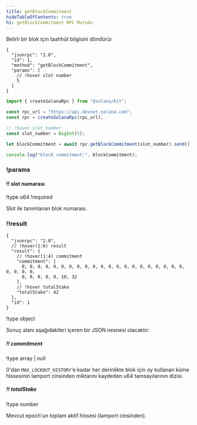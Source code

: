 ```yaml
---
title: getBlockCommitment
hideTableOfContents: true
h1: getBlockCommitment RPC Metodu
---
```


Belirli bir blok için taahhüt bilgisini döndürür

<APIMethod>

```jsonc !!request curl
{
  "jsonrpc": "2.0",
  "id": 1,
  "method": "getBlockCommitment",
  "params": [
    // !hover slot number
    5
  ]
}
```

```ts !!request title="Kit"
import { createSolanaRpc } from "@solana/kit";

const rpc_url = "https://api.devnet.solana.com";
const rpc = createSolanaRpc(rpc_url);

// !hover slot number
const slot_number = BigInt(5);

let blockCommitment = await rpc.getBlockCommitment(slot_number).send();

console.log("block commitment:", blockCommitment);
```

### !params

#### !! slot numarası

!type u64
!required

Slot ile tanımlanan blok numarası.

### !!result

```jsonc !response
{
  "jsonrpc": "2.0",
  // !hover(1:6) result
  "result": {
    // !hover(1:4) commitment
    "commitment": [
      0, 0, 0, 0, 0, 0, 0, 0, 0, 0, 0, 0, 0, 0, 0, 0, 0, 0, 0, 0, 0, 0, 0, 0, 0,
      0, 0, 0, 0, 0, 10, 32
    ],
    // !hover totalStake
    "totalStake": 42
  },
  "id": 1
}
```

!type object

Sonuç alanı aşağıdakileri içeren bir JSON nesnesi olacaktır:

##### !! commitment

!type array | null

0'dan `MAX_LOCKOUT_HISTORY`'e kadar her derinlikte blok için oy kullanan küme
hissesinin lamport cinsinden miktarını kaydeden u64 tamsayılarının dizisi.

##### !! totalStake

!type number

Mevcut epoch'un toplam aktif hissesi (lamport cinsinden).

</APIMethod>
